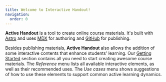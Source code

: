 ```yaml
---
title: Welcome to Interactive Handout!
navigation:
  order: 0
---
```


**Active Handout** is a tool to create online course materials. It's built with [Astro](https://astro.build/) and uses [MDX](https://mdxjs.com/) for authoring and [GitHub](https://github.com) for publishing.

Besides publishing materials, **Active Handout** also allows the addition of some interactive contents that enhance students' learning. Our [Getting Started](getting-started/) section contains all you need to start creating awesome course materials. The _Reference_ menu lists all available interactive elements, as well as their recommended uses. The _Use cases_ menu shows suggestions of how to use these elements to support common active learning dynamics.
